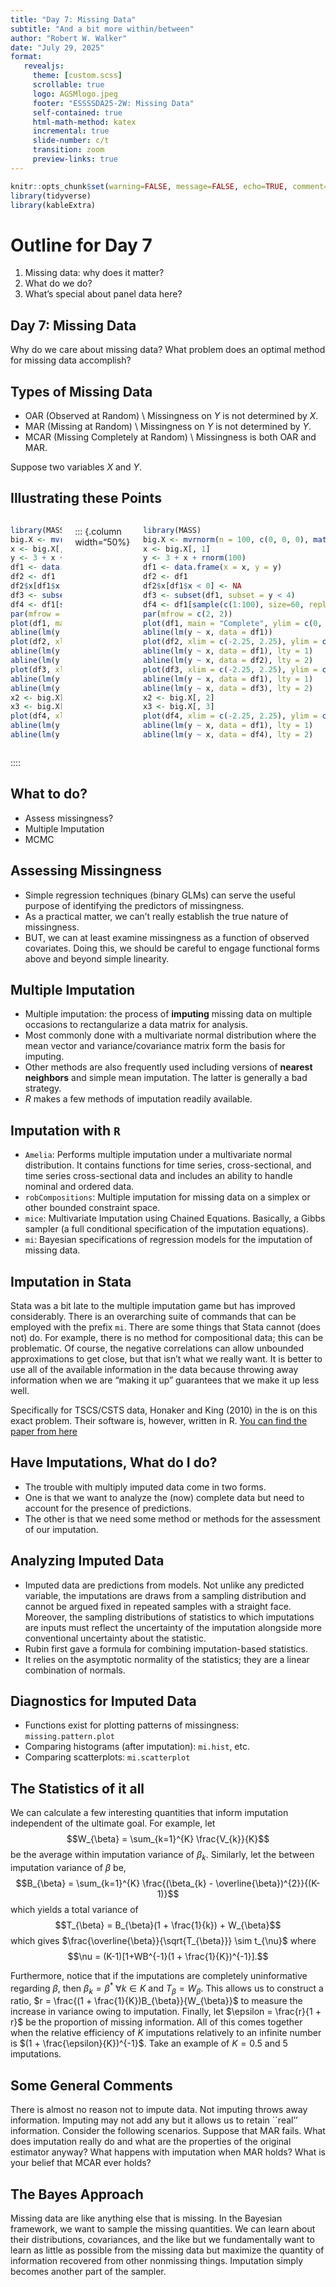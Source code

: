 ```yaml
---
title: "Day 7: Missing Data"
subtitle: "And a bit more within/between"  
author: "Robert W. Walker"
date: "July 29, 2025"
format: 
   revealjs:
     theme: [custom.scss]
     scrollable: true
     logo: AGSMlogo.jpeg
     footer: "ESSSSDA25-2W: Missing Data"
     self-contained: true
     html-math-method: katex
     incremental: true
     slide-number: c/t
     transition: zoom
     preview-links: true
---
```


```r
knitr::opts_chunk$set(warning=FALSE, message=FALSE, echo=TRUE, comment=NA, prompt=FALSE, fig.height=6, fig.width=6.5, fig.retina = 3, dev = 'svg', dev.args = list(bg = "white"), eval=TRUE)
library(tidyverse)
library(kableExtra)
```

# Outline for Day 7

1. Missing data: why does it matter?  
2. What do we do?
3. What's special about panel data here?


## Day 7: Missing Data

Why do we care about missing data?  What problem does an optimal method for missing data accomplish?


## Types of Missing Data

- OAR (Observed at Random) \\ Missingness on $Y$ is not determined by $X$.
- MAR (Missing at Random) \\ Missingness on $Y$ is not determined by $Y$.
- MCAR (Missing Completely at Random) \\ Missingness is both OAR and MAR.

Suppose two variables $X$ and $Y$.


## Illustrating these Points

:::: {.columns}

::: {.column width="50%"}
```r
library(MASS)
big.X <- mvrnorm(n = 100, c(0, 0, 0), matrix(c(1, 0.8, -0.7, 0.8, 1, -0.6, -0.7, -0.6, 1), nrow = 3, ncol = 3, byrow = TRUE))
x <- big.X[, 1]
y <- 3 + x + rnorm(100)
df1 <- data.frame(x = x, y = y)
df2 <- df1
df2$x[df1$x < 0] <- NA
df3 <- subset(df1, subset = y < 4)
df4 <- df1[sample(c(1:100), size=60, replace=FALSE),]
par(mfrow = c(2, 2))
plot(df1, main = "Complete", ylim = c(0, 7), xlim = c(-2.5, 2.5))
abline(lm(y ~ x, data = df1))
plot(df2, xlim = c(-2.25, 2.25), ylim = c(0, 7), main = "MAR not OAR (x pos.)")
abline(lm(y ~ x, data = df1), lty = 1)
abline(lm(y ~ x, data = df2), lty = 2)
plot(df3, xlim = c(-2.25, 2.25), ylim = c(0, 7), main = "Not MAR (y < 4)")
abline(lm(y ~ x, data = df1), lty = 1)
abline(lm(y ~ x, data = df3), lty = 2)
x2 <- big.X[, 2]
x3 <- big.X[, 3]
plot(df4, xlim = c(-2.25, 2.25), ylim = c(0, 7), main = "MCAR")
abline(lm(y ~ x, data = df1), lty = 1)
abline(lm(y ~ x, data = df4), lty = 2)
```
:::

::: {.column width="50%}
```r
library(MASS)
big.X <- mvrnorm(n = 100, c(0, 0, 0), matrix(c(1, 0.8, -0.7, 0.8, 1, -0.6, -0.7, -0.6, 1), nrow = 3, ncol = 3, byrow = TRUE))
x <- big.X[, 1]
y <- 3 + x + rnorm(100)
df1 <- data.frame(x = x, y = y)
df2 <- df1
df2$x[df1$x < 0] <- NA
df3 <- subset(df1, subset = y < 4)
df4 <- df1[sample(c(1:100), size=60, replace=FALSE),]
par(mfrow = c(2, 2))
plot(df1, main = "Complete", ylim = c(0, 7), xlim = c(-2.5, 2.5))
abline(lm(y ~ x, data = df1))
plot(df2, xlim = c(-2.25, 2.25), ylim = c(0, 7), main = "MAR not OAR (x pos.)")
abline(lm(y ~ x, data = df1), lty = 1)
abline(lm(y ~ x, data = df2), lty = 2)
plot(df3, xlim = c(-2.25, 2.25), ylim = c(0, 7), main = "Not MAR (y < 4)")
abline(lm(y ~ x, data = df1), lty = 1)
abline(lm(y ~ x, data = df3), lty = 2)
x2 <- big.X[, 2]
x3 <- big.X[, 3]
plot(df4, xlim = c(-2.25, 2.25), ylim = c(0, 7), main = "MCAR")
abline(lm(y ~ x, data = df1), lty = 1)
abline(lm(y ~ x, data = df4), lty = 2)
```
:::

::::




## What to do?

- Assess missingness?
- Multiple Imputation
- MCMC


## Assessing Missingness

- Simple regression techniques (binary GLMs) can serve the useful purpose of identifying the predictors of missingness.
- As a practical matter, we can't really establish the true nature of missingness.
- BUT, we can at least examine missingness as a function of observed covariates.  Doing this, we should be careful to engage functional forms above and beyond simple linearity.



## Multiple Imputation

- Multiple imputation: the process of **imputing** missing data on multiple occasions to rectangularize a data matrix for analysis.
- Most commonly done with a multivariate normal distribution where the mean vector and variance/covariance matrix form the basis for imputing.
- Other methods are also frequently used including versions of **nearest neighbors** and simple mean imputation.  The latter is generally a bad strategy.
- $R$ makes a few methods of imputation readily available.


## Imputation with `R`

- $\texttt{Amelia}$: Performs multiple imputation under a multivariate normal distribution.  It contains functions for time series, cross-sectional, and time series cross-sectional data and includes an ability to handle nominal and ordered data.
- $\texttt{robCompositions}$: Multiple imputation for missing data on a simplex or other bounded constraint space.
- $\texttt{mice}$: Multivariate Imputation using Chained Equations.  Basically, a Gibbs sampler (a full conditional specification of the imputation equations).
- $\texttt{mi}$: Bayesian specifications of regression models for the imputation of missing data.



## Imputation in Stata

Stata was a bit late to the multiple imputation game but has improved considerably.  There is an overarching suite of commands that can be employed with the prefix $\texttt{mi}$.  There are some things that Stata cannot (does not) do.  For example, there is no method for compositional data; this can be problematic.  Of course, the negative correlations can allow unbounded approximations to get close, but that isn't what we really want.  It is better to use all of the available information in the data because throwing away information when we are "making it up" guarantees that we make it up less well.

Specifically for TSCS/CSTS data, Honaker and King (2010) in the \emph{American Journal of Political Science} is on this exact problem.  Their software is, however, written in R.  [You can find the paper from here](http://gking.harvard.edu/files/pr.pdf)



## Have Imputations, What do I do?

- The trouble with multiply imputed data come in two forms.  
- One is that we want to analyze the (now) complete data but need to account for the presence of predictions.
- The other is that we need some method or methods for the assessment of our imputation.




## Analyzing Imputed Data

- Imputed data are predictions from models.  Not unlike any predicted variable, the imputations are draws from a sampling distribution and cannot be argued fixed in repeated samples with a straight face.  Moreover, the sampling distributions of statistics to which imputations are inputs must reflect the uncertainty of the imputation alongside more conventional uncertainty about the statistic.
- Rubin first gave a formula for combining imputation-based statistics.
- It relies on the asymptotic normality of the statistics; they are a linear combination of normals.



## Diagnostics for Imputed Data

- Functions exist for plotting patterns of missingness: `missing.pattern.plot`
- Comparing histograms (after imputation): `mi.hist`, etc.
- Comparing scatterplots: `mi.scatterplot`



## The Statistics of it all

We can calculate a few interesting quantities that inform imputation independent of the ultimate goal.  For example, let 
$$W_{\beta} = \sum_{k=1}^{K} \frac{V_{k}}{K}$$ be the average within imputation variance of $\beta_{k}$.  Similarly, let the between imputation variance of $\beta$ be, $$B_{\beta} = \sum_{k=1}^{K} \frac{(\beta_{k} - \overline{\beta})^{2}}{(K-1)}$$ which yields a total variance of $$T_{\beta} = B_{\beta}(1 + \frac{1}{k}) + W_{\beta}$$ which gives $\frac{\overline{\beta}}{\sqrt{T_{\beta}}} \sim t_{\nu}$ where $$\nu = (K-1)[1+WB^{-1}(1 + \frac{1}{K})^{-1}].$$  



Furthermore, notice that if the imputations are completely uninformative regarding $\beta$, then $\beta_{k} = \beta^{*}\; \forall k \in K$ and $T_{\beta} = W_{\beta}$.  This allows us to construct a ratio, $r = \frac{(1 + \frac{1}{K})B_{\beta}}{W_{\beta}}$ to measure the increase in variance owing to imputation.  Finally, let $\epsilon = \frac{r}{1 + r}$ be the proportion of missing information.  All of this comes together when the relative efficiency of $K$ imputations relatively to an infinite number is $(1 + \frac{\epsilon}{K})^{-1}$.  Take an example of $K=0.5$ and 5 imputations.



## Some General Comments

There is almost no reason not to impute data.  Not imputing throws away information.  Imputing may not add any but it allows us to retain ``real'' information.  Consider the following scenarios.  Suppose that MAR fails.  What does imputation really do and what are the properties of the original estimator anyway?  What happens with imputation when MAR holds?  What is your belief that MCAR ever holds?




## The Bayes Approach

Missing data are like anything else that is missing.  In the Bayesian framework, we want to sample the missing quantities.  We can learn about their distributions, covariances, and the like but we fundamentally want to learn as little as possible from the missing data but maximize the quantity of information recovered from other nonmissing things.  Imputation simply becomes another part of the sampler.